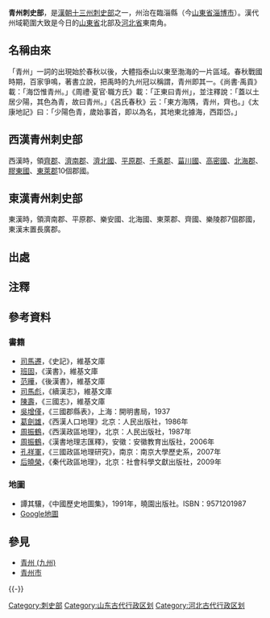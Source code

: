{{Otheruses|subject=漢代青州刺史部的行政區劃變遷史|other=古代青州|青州 (九州)}}
'''青州刺史部'''，是[[漢朝|漢朝]][[十三州刺史部|十三州刺史部]]之一，州治在臨淄縣（今[[山東省|山東省]][[淄博市|淄博市]]）。漢代州域範圍大致是今日的[[山東省|山東省]]北部及[[河北省|河北省]]東南角。

== 名稱由來 ==
「青州」一詞的出現始於春秋以後，大體指泰山以東至渤海的一片區域。春秋戰國時期，百家爭鳴，著書立說，把禹時的九州冠以稱謂，青州即其一。{{noteTag|九州即冀州、兗州、青州、徐州、揚州、荊州、豫州、幽州、雍州。}}《尚書·禹貢》載：「海岱惟青州。」《周禮·夏官·職方氏》載：「正東曰青州」，並注釋說：「蓋以土居少陽，其色為青，故曰青州。」《呂氏春秋》云：「東方海隅，青州，齊也。」《太康地記》曰：「少陽色青，歲始事首，即以為名，其地東北據海，西距岱。」

== 西漢青州刺史部 ==
西漢時，領[[齊郡|齊郡]]、[[濟南郡|濟南郡]]、[[濟北國|濟北國]]、[[平原郡|平原郡]]、[[千乘郡|千乘郡]]、[[菑川國|菑川國]]、[[高密國|高密國]]、[[北海郡|北海郡]]、[[膠東國|膠東國]]、[[東萊郡|東萊郡]]10個郡國。

== 東漢青州刺史部 ==
東漢時，領濟南郡、平原郡、樂安國、北海國、東萊郡、齊國、樂陵郡7個郡國，東漢末置長廣郡。

== 出處 ==
{{ReflistH|colwidth=30em}}
{{RefFoot}}
{{ReflistF}}

== 注釋 ==
{{refbegin}}
{{noteFoot}}
{{refend}}

== 參考資料 ==
=== 書籍 ===
*[[司馬遷|司馬遷]]，《史記》，維基文庫
*[[班固|班固]]，《漢書》，維基文庫
*[[范曄|范曄]]，《後漢書》，維基文庫
*[[司馬彪|司馬彪]]，《續漢志》，維基文庫
*[[陳壽|陳壽]]，《三國志》，維基文庫
*[[吳增僅|吳增僅]]，《三國郡縣表》，上海：開明書局，1937
*[[葛劍雄|葛劍雄]]，《西漢人口地理》北京：人民出版社，1986年
*[[周振鶴|周振鶴]]，《西漢政區地理》，北京：人民出版社，1987年
*[[周振鶴|周振鶴]]，《漢書地理志匯釋》，安徽：安徽教育出版社，2006年
*[[孔祥軍|孔祥軍]]，《三國政區地理研究》，南京：南京大學歷史系，2007年
*[[后曉榮|后曉榮]]，《秦代政區地理》，北京：社會科學文獻出版社，2009年

=== 地圖 ===
*譚其驤，《中國歷史地圖集》，1991年，曉園出版社。ISBN：9571201987
*[http://maps.google.ca/maps?hl=zh-TW&tab=ll Google地圖]{{Dead link}}

== 參見 ==
*[[青州_(九州)|青州 (九州)]]
*[[青州市|青州市]]

{{-}}
{{西汉行政区划|nocat}}
{{東漢行政區劃|nocat}}
{{三國行政區劃|nocat}}
{{西晉行政區劃|nocat}}
[[Category:刺史部|Category:刺史部]]
[[Category:山东古代行政区划|Category:山东古代行政区划]]
[[Category:河北古代行政区划|Category:河北古代行政区划]]